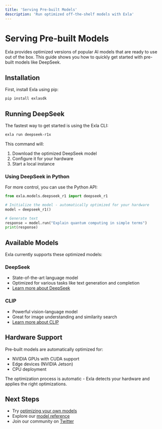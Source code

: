 ```yaml
---
title: 'Serving Pre-built Models'
description: 'Run optimized off-the-shelf models with Exla'
---
```


# Serving Pre-built Models

Exla provides optimized versions of popular AI models that are ready to use out of the box. This guide shows you how to quickly get started with pre-built models like DeepSeek.

## Installation

First, install Exla using pip:

```bash
pip install exlasdk
```

## Running DeepSeek

The fastest way to get started is using the Exla CLI:

```bash
exla run deepseek-r1x
```

This command will:
1. Download the optimized DeepSeek model
2. Configure it for your hardware
3. Start a local instance

### Using DeepSeek in Python

For more control, you can use the Python API:

```python
from exla.models.deepseek_r1 import deepseek_r1

# Initialize the model - automatically optimized for your hardware
model = deepseek_r1()

# Generate text
response = model.run("Explain quantum computing in simple terms")
print(response)
```

## Available Models

Exla currently supports these optimized models:

### DeepSeek
- State-of-the-art language model
- Optimized for various tasks like text generation and completion
- [Learn more about DeepSeek](/models/deepseek)

### CLIP
- Powerful vision-language model
- Great for image understanding and similarity search
- [Learn more about CLIP](/models/clip)

## Hardware Support

Pre-built models are automatically optimized for:
- NVIDIA GPUs with CUDA support
- Edge devices (NVIDIA Jetson)
- CPU deployment

The optimization process is automatic - Exla detects your hardware and applies the right optimizations.

## Next Steps

- Try [optimizing your own models](/guides/custom-models)
- Explore our [model reference](/models/deepseek)
- Join our community on [Twitter](https://x.com/exla_ai) 